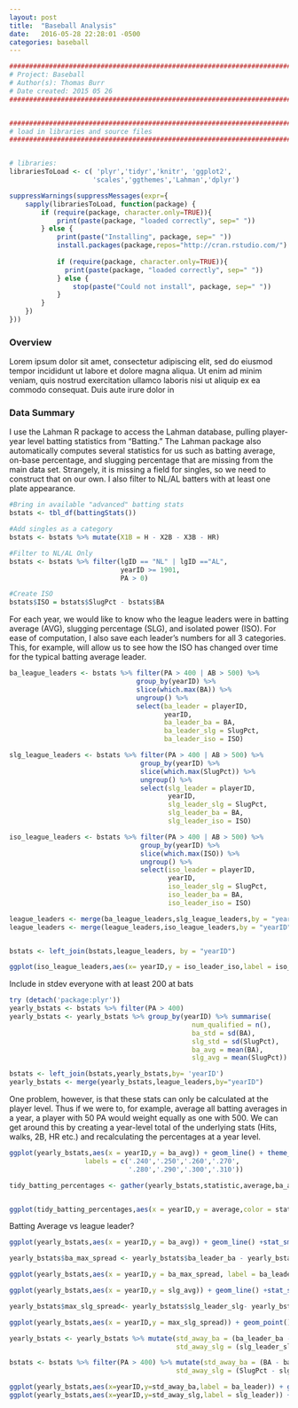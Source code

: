 ```yaml
---
layout: post
title:  "Baseball Analysis"
date:   2016-05-28 22:28:01 -0500
categories: baseball
---
```


```r
###############################################################################
# Project: Baseball
# Author(s): Thomas Burr
# Date created: 2015 05 26
###############################################################################


################################################################################
# load in libraries and source files
################################################################################


# libraries:
librariesToLoad <- c( 'plyr','tidyr','knitr', 'ggplot2',
                     'scales','ggthemes','Lahman','dplyr')

suppressWarnings(suppressMessages(expr={
    sapply(librariesToLoad, function(package) {
        if (require(package, character.only=TRUE)){     
            print(paste(package, "loaded correctly", sep=" "))
        } else {
            print(paste("Installing", package, sep=" "))
            install.packages(package,repos="http://cran.rstudio.com/")
            
            if (require(package, character.only=TRUE)){
              print(paste(package, "loaded correctly", sep=" "))
            } else {
                stop(paste("Could not install", package, sep=" "))
            }
        }
    })
}))


```
### Overview

Lorem ipsum dolor sit amet, consectetur adipiscing elit, sed do eiusmod tempor incididunt ut labore et dolore magna aliqua. Ut enim ad minim veniam, quis nostrud exercitation ullamco laboris nisi ut aliquip ex ea commodo consequat. Duis aute irure dolor in


### Data Summary

I use the Lahman R package to access the Lahman database, pulling player-year level batting statistics from "Batting." The Lahman package also automatically computes several statistics for us such as batting average, on-base percentage, and slugging percentage that are missing from the main data set. Strangely, it is missing a field for singles, so we need to construct that on our own. I also filter to NL/AL batters with at least one plate appearance.


```r
#Bring in available "advanced" batting stats
bstats <- tbl_df(battingStats())

#Add singles as a category
bstats <- bstats %>% mutate(X1B = H - X2B - X3B - HR)

#Filter to NL/AL Only
bstats <- bstats %>% filter(lgID == "NL" | lgID =="AL",
                            yearID >= 1901,
                            PA > 0)

#Create ISO
bstats$ISO = bstats$SlugPct - bstats$BA

```

For each year, we would like to know who the league leaders were in batting average (AVG), slugging percentage (SLG), and isolated power (ISO). For ease of computation, I also save each leader's numbers for all 3 categories. This, for example, will allow us to see how the ISO has changed over time for the typical batting average leader. 

```r
ba_league_leaders <- bstats %>% filter(PA > 400 | AB > 500) %>% 
                                group_by(yearID) %>% 
                                slice(which.max(BA)) %>% 
                                ungroup() %>% 
                                select(ba_leader = playerID,
                                       yearID,
                                       ba_leader_ba = BA,
                                       ba_leader_slg = SlugPct,
                                       ba_leader_iso = ISO)

slg_league_leaders <- bstats %>% filter(PA > 400 | AB > 500) %>% 
                                 group_by(yearID) %>% 
                                 slice(which.max(SlugPct)) %>% 
                                 ungroup() %>% 
                                 select(slg_leader = playerID,
                                        yearID,
                                        slg_leader_slg = SlugPct,
                                        slg_leader_ba = BA,
                                        slg_leader_iso = ISO)

iso_league_leaders <- bstats %>% filter(PA > 400 | AB > 500) %>% 
                                 group_by(yearID) %>% 
                                 slice(which.max(ISO)) %>% 
                                 ungroup() %>% 
                                 select(iso_leader = playerID,
                                        yearID,
                                        iso_leader_slg = SlugPct,
                                        iso_leader_ba = BA,
                                        iso_leader_iso = ISO)

league_leaders <- merge(ba_league_leaders,slg_league_leaders,by = "yearID")
league_leaders <- merge(league_leaders,iso_league_leaders,by = "yearID")


bstats <- left_join(bstats,league_leaders, by = "yearID")

ggplot(iso_league_leaders,aes(x= yearID,y = iso_leader_iso,label = iso_leader)) + geom_text()
```


Include in stdev everyone with at least 200 at bats

```r
try (detach('package:plyr'))
yearly_bstats <- bstats %>% filter(PA > 400)
yearly_bstats <- yearly_bstats %>% group_by(yearID) %>% summarise(
                                              num_qualified = n(),
                                              ba_std = sd(BA),
                                              slg_std = sd(SlugPct),
                                              ba_avg = mean(BA),
                                              slg_avg = mean(SlugPct))

bstats <- left_join(bstats,yearly_bstats,by= 'yearID')
yearly_bstats <- merge(yearly_bstats,league_leaders,by="yearID")

```

One problem, however, is that these stats can only be calculated at the player level. Thus if we were to, for example, average all batting averages in a year, a player with 50 PA would weight equally as one with 500. We can get around this by creating a year-level total of the underlying stats (Hits, walks, 2B, HR etc.) and recalculating the percentages at a year level.


```r

ggplot(yearly_bstats,aes(x = yearID,y = ba_avg)) + geom_line() + theme_wsj() + scale_y_continuous(breaks = c(.240,.250,.260,.270,.280,.290,.300,.310),
                   labels = c('.240','.250','.260','.270',
                              '.280','.290','.300','.310'))

tidy_batting_percentages <- gather(yearly_bstats,statistic,average,ba_avg,slg_avg)


ggplot(tidy_batting_percentages,aes(x = yearID,y = average,color = statistic)) + geom_line() + theme_wsj() 


```


Batting Average vs league leader?

```r


ggplot(yearly_bstats,aes(x = yearID,y = ba_avg)) + geom_line() +stat_smooth(method = "lm") + theme_wsj() +ylim(.200,.450) +geom_point(data = yearly_bstats,aes(x=yearID,y=ba_leader_ba)) + theme_fivethirtyeight()

yearly_bstats$ba_max_spread <- yearly_bstats$ba_leader_ba - yearly_bstats$ba_avg

ggplot(yearly_bstats,aes(x = yearID,y = ba_max_spread, label = ba_leader)) + geom_point() +stat_smooth() + theme_wsj() +ylim(0,.200)

```

```r
ggplot(yearly_bstats,aes(x = yearID,y = slg_avg)) + geom_line() +stat_smooth(method = "lm") + theme_wsj() +ylim(.300,.800) +geom_point(data = yearly_bstats,aes(x=yearID,y=slg_leader_slg))

yearly_bstats$max_slg_spread<- yearly_bstats$slg_leader_slg- yearly_bstats$slg_avg

ggplot(yearly_bstats,aes(x = yearID,y = max_slg_spread)) + geom_point() +stat_smooth(method = "lm") + theme_fivethirtyeight() +ylim(0,.500)
```


```r

yearly_bstats <- yearly_bstats %>% mutate(std_away_ba = (ba_leader_ba - ba_avg)/ba_std,
                                          std_away_slg = (slg_leader_slg - slg_avg)/slg_std)

bstats <- bstats %>% filter(PA > 400) %>% mutate(std_away_ba = (BA - ba_avg)/ba_std,
                                          std_away_slg = (SlugPct - slg_avg)/slg_std)

ggplot(yearly_bstats,aes(x=yearID,y=std_away_ba,label = ba_leader)) + geom_text()
ggplot(yearly_bstats,aes(x=yearID,y=std_away_slg,label = slg_leader)) + geom_text()



```
